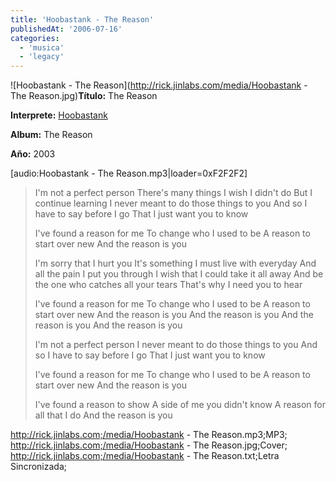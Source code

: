 ```yaml
---
title: 'Hoobastank - The Reason'
publishedAt: '2006-07-16'
categories:
  - 'musica'
  - 'legacy'
---
```


!\[Hoobastank - The Reason]\(http://rick.jinlabs.com/media/Hoobastank - The Reason.jpg)**Título:** The Reason

**Interprete:** [Hoobastank](http://www.hoobastank.com/)

**Album:** The Reason

**Año:** 2003

\[audio:Hoobastank - The Reason.mp3|loader=0xF2F2F2]

> I'm not a perfect person There's many things I wish I didn't do But I continue learning I never meant to do those things to you And so I have to say before I go That I just want you to know
>
> I've found a reason for me To change who I used to be A reason to start over new And the reason is you
>
> I'm sorry that I hurt you It's something I must live with everyday And all the pain I put you through I wish that I could take it all away And be the one who catches all your tears That's why I need you to hear
>
> I've found a reason for me To change who I used to be A reason to start over new And the reason is you And the reason is you And the reason is you And the reason is you
>
> I'm not a perfect person I never meant to do those things to you And so I have to say before I go That I just want you to know
>
> I've found a reason for me To change who I used to be A reason to start over new And the reason is you
>
> I've found a reason to show A side of me you didn't know A reason for all that I do And the reason is you

http://rick.jinlabs.com;/media/Hoobastank - The Reason.mp3;MP3; http://rick.jinlabs.com;/media/Hoobastank - The Reason.jpg;Cover; http://rick.jinlabs.com;/media/Hoobastank - The Reason.txt;Letra Sincronizada;

